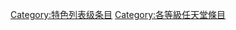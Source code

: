 {{catmore1|[[Wikipedia:电子游戏专题|Wikipedia:电子游戏专题]]}}
{{Articles by Quality|topic=任天堂|project=任天堂|format=toc}}
{{CategoryTOC}}
{{emptycat}}

[[Category:特色列表级条目|Category:特色列表级条目]]
[[Category:各等級任天堂條目|Category:各等級任天堂條目]]